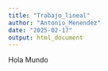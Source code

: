 ---
title: "Trabajo_lineal"
author: "Antonio_Menendez"
date: "2025-02-17"
output: html_document
---

Hola Mundo